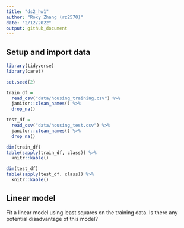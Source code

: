 ```yaml
---
title: "ds2_hw1"
author: "Roxy Zhang (rz2570)"
date: "2/12/2022"
output: github_document
---
```


## Setup and import data

```r
library(tidyverse)
library(caret)

set.seed(2)
```

```r
train_df = 
  read_csv("data/housing_training.csv") %>% 
  janitor::clean_names() %>% 
  drop_na()

test_df = 
  read_csv("data/housing_test.csv") %>% 
  janitor::clean_names() %>% 
  drop_na()

dim(train_df)
table(sapply(train_df, class)) %>% 
  knitr::kable()

dim(test_df)
table(sapply(test_df, class)) %>% 
  knitr::kable()
```


## Linear model

Fit a linear model using least squares on the training data. Is there any potential disadvantage of this model?

```r

```

